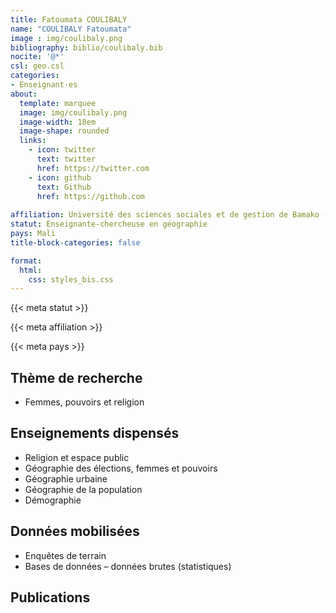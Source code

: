 ```yaml
---
title: Fatoumata COULIBALY
name: "COULIBALY Fatoumata"
image : img/coulibaly.png
bibliography: biblio/coulibaly.bib
nocite: '@*'
csl: geo.csl
categories: 
- Enseignant·es
about:
  template: marquee
  image: img/coulibaly.png
  image-width: 18em
  image-shape: rounded
  links:
    - icon: twitter
      text: twitter
      href: https://twitter.com
    - icon: github
      text: Github
      href: https://github.com
      
affiliation: Université des sciences sociales et de gestion de Bamako (USSGB)
statut: Enseignante-chercheuse en géographie
pays: Mali
title-block-categories: false

format:
  html: 
    css: styles_bis.css
---
```


::: {#profil}
::: {#statut}
{{< meta statut >}}
:::

::: {#affiliation}
{{< meta affiliation >}}
:::

::: {#pays}
<i class="bi bi-globe2"></i> {{< meta pays >}}\
:::
:::

## <i class="bi bi-ui-checks-grid"></i> Thème de recherche

::: {#liste}
-   Femmes, pouvoirs et religion
:::

## <i class="bi bi-person-video3"></i> Enseignements dispensés

<div>

-   Religion et espace public
-   Géographie des élections, femmes et pouvoirs
-   Géographie urbaine
-   Géographie de la population
-   Démographie

</div>

## <i class="bi bi-clipboard-data"></i> Données mobilisées

-   Enquêtes de terrain
-   Bases de données -- données brutes (statistiques)

## <i class="bi bi-file-earmark-text"></i> Publications

::: {#refs}
:::
